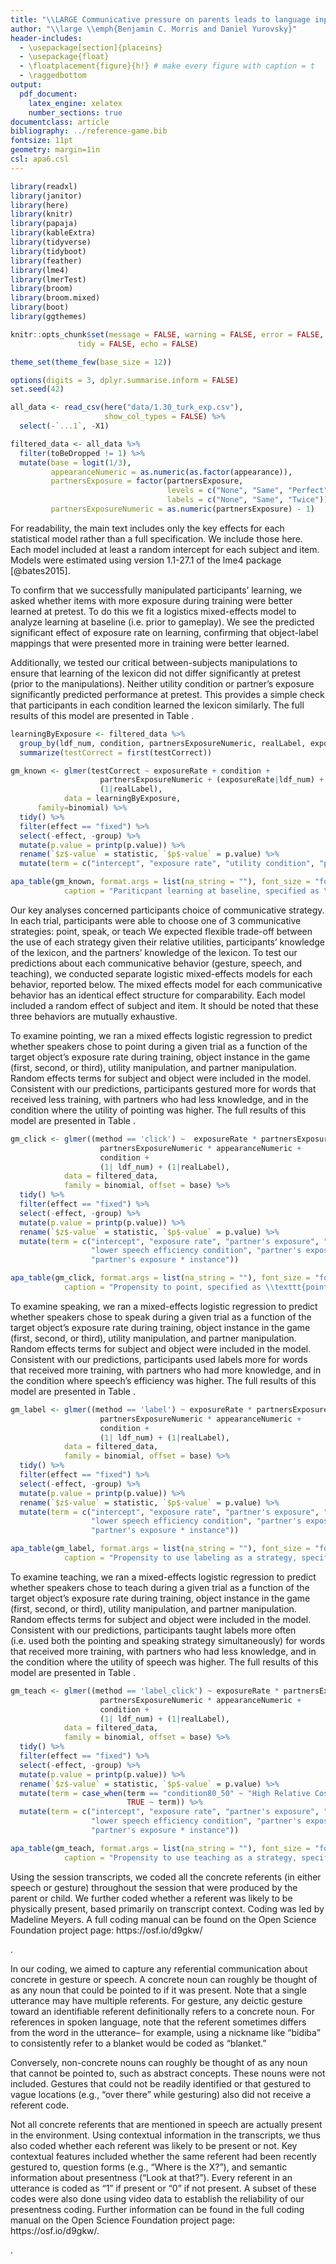 ```yaml
---
title: "\\LARGE Communicative pressure on parents leads to language input that supports children's word learning"
author: "\\large \\emph{Benjamin C. Morris and Daniel Yurovsky}"
header-includes:
  - \usepackage[section]{placeins}
  - \usepackage{float}
  - \floatplacement{figure}{h!} # make every figure with caption = t
  - \raggedbottom
output: 
  pdf_document:
    latex_engine: xelatex
    number_sections: true
documentclass: article
bibliography: ../reference-game.bib
fontsize: 11pt
geometry: margin=1in
csl: apa6.csl
---
```


```r
library(readxl)
library(janitor)
library(here)
library(knitr)
library(papaja)
library(kableExtra)
library(tidyverse)
library(tidyboot)
library(feather)
library(lme4)
library(lmerTest)
library(broom)
library(broom.mixed)
library(boot)
library(ggthemes)

knitr::opts_chunk$set(message = FALSE, warning = FALSE, error = FALSE, cache = TRUE, 
               tidy = FALSE, echo = FALSE)

theme_set(theme_few(base_size = 12))

options(digits = 3, dplyr.summarise.inform = FALSE)
set.seed(42)
```

\renewcommand\thesection{S\arabic{section}}
\renewcommand{\thetable}{S\arabic{table}}  
\renewcommand{\thefigure}{S\arabic{figure}}

\section{Experimental Results}

```r
all_data <- read_csv(here("data/1.30_turk_exp.csv"),
                     show_col_types = FALSE) %>%
  select(-`...1`, -X1)

filtered_data <- all_data %>%
  filter(toBeDropped != 1) %>%
  mutate(base = logit(1/3),
         appearanceNumeric = as.numeric(as.factor(appearance)),
         partnersExposure = factor(partnersExposure, 
                                   levels = c("None", "Same", "Perfect"),
                                   labels = c("None", "Same", "Twice")),
         partnersExposureNumeric = as.numeric(partnersExposure) - 1)
```

For readability, the main text includes only the key effects for each statistical model rather than a full specification. We include those here. Each model included at least a random intercept for each subject and item. Models were estimated using version 1.1-27.1 of the lme4 package [@bates2015].

\subsection{Learning}

To confirm that we successfully manipulated participants' learning, we asked whether items with more exposure during training were better learned at pretest. To do this we fit a logistics mixed-effects model to analyze learning at baseline (i.e. prior to gameplay). We see the predicted significant effect of exposure rate on learning, confirming that object-label mappings that were presented more in training were better learned. 

Additionally, we tested our critical between-subjects manipulations to ensure that learning of the lexicon did not differ significantly at pretest (prior to the manipulations). Neither utility condition or partner's exposure significantly predicted performance at pretest. This provides a simple check that participants in each condition learned the lexicon similarly. The full results of this model are presented in Table \ref{tab:learningTable}.

```r
learningByExposure <- filtered_data %>% 
  group_by(ldf_num, condition, partnersExposureNumeric, realLabel, exposureRate) %>%
  summarize(testCorrect = first(testCorrect))

gm_known <- glmer(testCorrect ~ exposureRate + condition + 
                    partnersExposureNumeric + (exposureRate|ldf_num) + 
                    (1|realLabel),
            data = learningByExposure,
      family=binomial) %>%
  tidy() %>%
  filter(effect == "fixed") %>%
  select(-effect, -group) %>%
  mutate(p.value = printp(p.value)) %>%
  rename(`$z$-value` = statistic, `$p$-value` = p.value) %>%
  mutate(term = c("intercept", "exposure rate", "utility condition", "partner's exposure"))
```

```r
apa_table(gm_known, format.args = list(na_string = ""), font_size = "footnotesize",
            caption = "Pariticpant learning at baseline, specified as \\texttt{testCorrect $\\sim$ exposureRate + condition + (exposureRate | subj) + (1 | realLabel)}.", escape = FALSE, placement = "h")
```

\subsection{Communicative Strategy}

Our key analyses concerned participants choice of communicative strategy. In each trial, participants were able to choose one of 3 communicative strategies: point, speak, or teach We expected flexible trade-off between the use of each strategy given their relative utilities, participants' knowledge of the lexicon, and the partners' knowledge of the lexicon. To test our predictions about each communicative behavior (gesture, speech, and teaching), we conducted separate logistic mixed-effects models for each behavior, reported below. The mixed effects model for each communicative behavior has an identical effect structure for comparability. Each model included a random effect of subject and item. It should be noted that these three behaviors are mutually exhaustive.

\subsubsection{Poiting}

To examine pointing, we ran a mixed effects logistic regression to predict whether speakers chose to point during a given trial as a function of the target object's exposure rate during training, object instance in the game (first, second, or third), utility manipulation, and partner manipulation. Random effects terms for subject and object were included in the model. Consistent with our predictions, participants gestured more for words that received less training, with partners who had less knowledge, and in the condition where the utility of pointing was higher. The full results of this model are presented in Table \ref{tab:clickTable}.

```r
gm_click <- glmer((method == 'click') ~  exposureRate * partnersExposureNumeric + 
                    partnersExposureNumeric * appearanceNumeric +
                    condition + 
                    (1| ldf_num) + (1|realLabel),
            data = filtered_data,
            family = binomial, offset = base) %>%
  tidy() %>%
  filter(effect == "fixed") %>%
  select(-effect, -group) %>%
  mutate(p.value = printp(p.value)) %>%
  rename(`$z$-value` = statistic, `$p$-value` = p.value) %>%
  mutate(term = c("intercept", "exposure rate", "partner's exposure", "instance",
                  "lower speech efficiency condition", "partner's exposure * exposure rate",
                  "partner's exposure * instance"))
```

```r
apa_table(gm_click, format.args = list(na_string = ""), font_size = "footnotesize",
            caption = "Propensity to point, specified as \\texttt{point $\\sim$ exposureRate * partnersExposure + appearanceNum * partnersExposure + utilityCondition + (1 | subj) + (1 | realLabel)}.", escape = FALSE, placement = "h")
```


\subsubsection{Speaking}

To examine speaking, we ran a mixed-effects logistic regression to predict whether speakers chose to speak during a given trial as a function of the target object's exposure rate during training, object instance in the game (first, second, or third), utility manipulation, and partner manipulation. Random effects terms for subject and object were included in the model. Consistent with our predictions, participants used labels more for words that received more training, with partners who had more knowledge, and in the condition where speech's efficiency was higher. The full results of this model are presented in Table \ref{tab:labelTable}.


```r
gm_label <- glmer((method == 'label') ~ exposureRate * partnersExposureNumeric + 
                    partnersExposureNumeric * appearanceNumeric +
                    condition + 
                    (1| ldf_num) + (1|realLabel),
            data = filtered_data,
            family = binomial, offset = base) %>%
  tidy() %>%
  filter(effect == "fixed") %>%
  select(-effect, -group) %>%
  mutate(p.value = printp(p.value)) %>%
  rename(`$z$-value` = statistic, `$p$-value` = p.value) %>%
  mutate(term = c("intercept", "exposure rate", "partner's exposure", "instance",
                  "lower speech efficiency condition", "partner's exposure * exposure rate",
                  "partner's exposure * instance"))
```

```r
apa_table(gm_label, format.args = list(na_string = ""), font_size = "footnotesize",
            caption = "Propensity to use labeling as a strategy, specified as \\texttt{speak $\\sim$ exposureRate * partnersExposure + appearanceNum * partnersExposure + utilityCondition + (1 | subj) + (1 | realLabel)}.", escape = FALSE)
```

\subsubsection{Teaching}

To examine teaching, we ran a mixed-effects logistic regression to predict whether speakers chose to teach during a given trial as a function of the target object's exposure rate during training, object instance in the game (first, second, or third), utility manipulation, and partner manipulation. Random effects terms for subject and object were included in the model. Consistent with our predictions, participants taught labels more often (i.e. used both the pointing and speaking strategy simultaneously) for words that received more training, with partners who had less knowledge, and in the condition where the utility of speech was higher. The full results of this model are presented in Table \ref{tab:teachTable}.

```r
gm_teach <- glmer((method == 'label_click') ~ exposureRate * partnersExposureNumeric  + 
                    partnersExposureNumeric * appearanceNumeric +
                    condition + 
                    (1| ldf_num) + (1|realLabel),
            data = filtered_data,
            family = binomial, offset = base) %>%
  tidy() %>%
  filter(effect == "fixed") %>%
  select(-effect, -group) %>%
  mutate(p.value = printp(p.value)) %>%
  rename(`$z$-value` = statistic, `$p$-value` = p.value) %>%
  mutate(term = case_when(term == "condition80_50" ~ "High Relative Cost",
                          TRUE ~ term)) %>%
  mutate(term = c("intercept", "exposure rate", "partner's exposure", "instance",
                  "lower speech efficiency condition", "partner's exposure * exposure rate",
                  "partner's exposure * instance"))
```

```r
apa_table(gm_teach, format.args = list(na_string = ""), font_size = "footnotesize",
            caption = "Propensity to use teaching as a strategy, specified as \\texttt{teach $\\sim$ exposureRate * partnersExposure + appearanceNum * partnersExposure + utilityCondition + (1 | subj) + (1 | realLabel)}.", escape = FALSE)
```

\newpage

\section{Corpus Referential Talk and Gesture Coding Supplemental}

Using the session transcripts, we coded all the concrete referents (in either speech or gesture) throughout the session that were produced by the parent or child. We further coded whether a referent was likely to be physically present, based primarily on transcript context. Coding was led by Madeline Meyers. A full coding manual can be found on the Open Science Foundation project page: https://osf.io/d9gkw/

\textcolor{red}{ADD FINAL LINK FOR FULL CODING MANUAL}.

\subsection{Coding A Referent}

In our coding, we aimed to capture any referential communication about concrete in gesture or speech. A concrete noun can roughly be thought of as any noun that could be pointed to if it was present. Note that a single utterance may have multiple referents. For gesture, any deictic gesture toward an identifiable referent definitionally refers to a concrete noun. For references in spoken language, note that the referent sometimes differs from the word in the utterance-- for example, using a nickname like "bidiba" to consistently refer to a blanket would be coded as "blanket."

Conversely, non-concrete nouns can roughly be thought of as any noun that cannot be pointed to, such as abstract concepts. These nouns were not included. Gestures that could not be readily identified or that gestured to vague locations (e.g., "over there" while gesturing) also did not receive a referent code.

\subsection{Coding for Presentness}

Not all concrete referents that are mentioned in speech are actually present in the environment. Using contextual information in the transcripts, we thus also coded whether each referent was likely to be present or not. Key contextual features included whether the same referent had been recently gestured to, question forms (e.g., "Where is the X?"), and semantic information about presentness ("Look at that?"). Every referent in an utterance is coded as "1" if present or "0" if not present. A subset of these codes were also done using video data to establish the reliability of our presentness coding. Further information can be found in the full coding manual on the Open Science Foundation project page: https://osf.io/d9gkw/.

\textcolor{red}{ADD FINAL LINK FOR FULL CODING MANUAL}.

\subsection{Coding Example}
\begin{tabular} {c c c c}
	\hline person & chat & spoken obj & ref\_pres\_predicted \\
    \hline parent &	want a bite of banana ?	 & banana &  1\\
    child & orange . & orange & 0\\
    parent	& that's all the orange we have . & orange & 0	\\
    parent & that's it . & & \\
\end{tabular}

\newpage

\section*{References}

\begingroup
\setlength{\parindent}{-0.5in}

\noindent

<div id = "refs"></div>
\endgroup